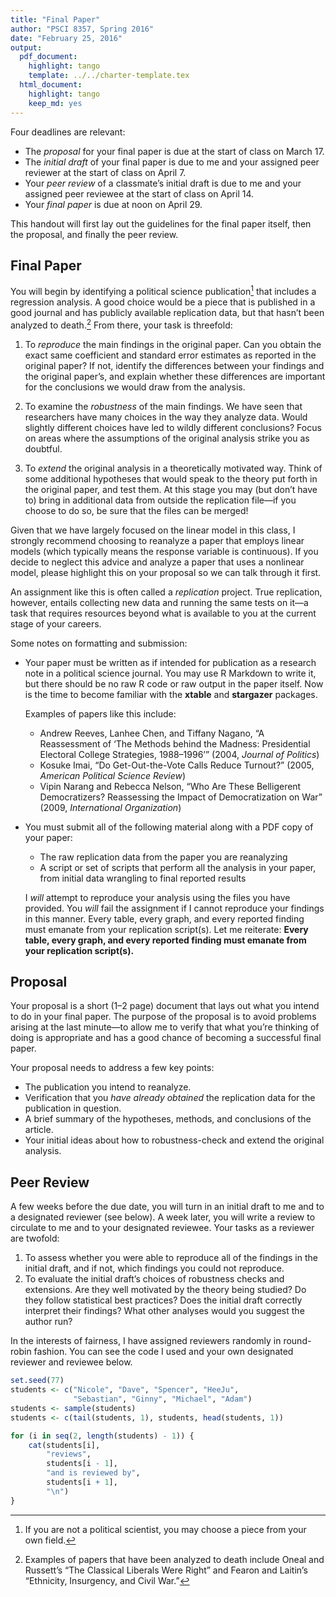 ```yaml
---
title: "Final Paper"
author: "PSCI 8357, Spring 2016"
date: "February 25, 2016"
output:
  pdf_document:
    highlight: tango
    template: ../../charter-template.tex
  html_document:
    highlight: tango
    keep_md: yes
---
```



Four deadlines are relevant:

* The *proposal* for your final paper is due at the start of class on March 17.
* The *initial draft* of your final paper is due to me and your assigned peer reviewer at the start of class on April 7.
* Your *peer review* of a classmate's initial draft is due to me and your assigned peer reviewee at the start of class on April 14.
* Your *final paper* is due at noon on April 29.

This handout will first lay out the guidelines for the final paper itself, then the proposal, and finally the peer review.


## Final Paper

You will begin by identifying a political science publication[^ahem] that includes a regression analysis.  A good choice would be a piece that is published in a good journal and has publicly available replication data, but that hasn't been analyzed to death.[^death]  From there, your task is threefold:

1. To *reproduce* the main findings in the original paper.  Can you obtain the exact same coefficient and standard error estimates as reported in the original paper?  If not, identify the differences between your findings and the original paper's, and explain whether these differences are important for the conclusions we would draw from the analysis.

2. To examine the *robustness* of the main findings.  We have seen that researchers have many choices in the way they analyze data.  Would slightly different choices have led to wildly different conclusions?  Focus on areas where the assumptions of the original analysis strike you as doubtful.

3. To *extend* the original analysis in a theoretically motivated way.  Think of some additional hypotheses that would speak to the theory put forth in the original paper, and test them.  At this stage you may (but don't have to) bring in additional data from outside the replication file---if you choose to do so, be sure that the files can be merged!

[^ahem]: If you are not a political scientist, you may choose a piece from your own field.

[^death]: Examples of papers that have been analyzed to death include Oneal and Russett's "The Classical Liberals Were Right" and Fearon and Laitin's "Ethnicity, Insurgency, and Civil War."

Given that we have largely focused on the linear model in this class, I strongly recommend choosing to reanalyze a paper that employs linear models (which typically means the response variable is continuous).  If you decide to neglect this advice and analyze a paper that uses a nonlinear model, please highlight this on your proposal so we can talk through it first.

An assignment like this is often called a *replication* project.  True replication, however, entails collecting new data and running the same tests on it---a task that requires resources beyond what is available to you at the current stage of your careers.

Some notes on formatting and submission:

* Your paper must be written as if intended for publication as a research note in a political science journal.  You may use R Markdown to write it, but there should be no raw R code or raw output in the paper itself.  Now is the time to become familiar with the **xtable** and **stargazer** packages.

    Examples of papers like this include:
    * Andrew Reeves, Lanhee Chen, and Tiffany Nagano, "A Reassessment of 'The Methods behind the Madness: Presidential Electoral College Strategies, 1988--1996'" (2004, *Journal of Politics*)
    * Kosuke Imai, "Do Get-Out-the-Vote Calls Reduce Turnout?" (2005, *American Political Science Review*)
    * Vipin Narang and Rebecca Nelson, "Who Are These Belligerent Democratizers? Reassessing the Impact of Democratization on War" (2009, *International Organization*)

* You must submit all of the following material along with a PDF copy of your paper:
    * The raw replication data from the paper you are reanalyzing
    * A script or set of scripts that perform all the analysis in your paper, from initial data wrangling to final reported results

    I *will* attempt to reproduce your analysis using the files you have provided.  You *will* fail the assignment if I cannot reproduce your findings in this manner.  Every table, every graph, and every reported finding must emanate from your replication script(s).  Let me reiterate: **Every table, every graph, and every reported finding must emanate from your replication script(s).**


## Proposal

Your proposal is a short (1--2 page) document that lays out what you intend to do in your final paper.  The purpose of the proposal is to avoid problems arising at the last minute---to allow me to verify that what you're thinking of doing is appropriate and has a good chance of becoming a successful final paper.

Your proposal needs to address a few key points:

* The publication you intend to reanalyze.
* Verification that you *have already obtained* the replication data for the publication in question.
* A brief summary of the hypotheses, methods, and conclusions of the article.
* Your initial ideas about how to robustness-check and extend the original analysis.


## Peer Review

A few weeks before the due date, you will turn in an initial draft to me and to a designated reviewer (see below).  A week later, you will write a review to circulate to me and to your designated reviewee.  Your tasks as a reviewer are twofold:

1. To assess whether you were able to reproduce all of the findings in the initial draft, and if not, which findings you could not reproduce.
2. To evaluate the initial draft's choices of robustness checks and extensions.  Are they well motivated by the theory being studied?  Do they follow statistical best practices?  Does the initial draft correctly interpret their findings?  What other analyses would you suggest the author run?

In the interests of fairness, I have assigned reviewers randomly in round-robin fashion.  You can see the code I used and your own designated reviewer and reviewee below.

```r
set.seed(77)
students <- c("Nicole", "Dave", "Spencer", "HeeJu",
              "Sebastian", "Ginny", "Michael", "Adam")
students <- sample(students)
students <- c(tail(students, 1), students, head(students, 1))

for (i in seq(2, length(students) - 1)) {
    cat(students[i],
        "reviews",
        students[i - 1],
        "and is reviewed by",
        students[i + 1],
        "\n")
}
```

